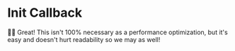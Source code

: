 # Init Callback

👨‍💼 Great! This isn't 100% necessary as a performance optimization, but it's easy
and doesn't hurt readability so we may as well!
